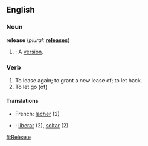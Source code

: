 ==English==

===Noun===
'''release'''  (''plural:'' '''[[releases]]''')
#{{cattag|Software}}: A [[version]].

===Verb===
{{en-infl-reg-other-e|releas|e}}
#To lease again; to grant a new lease of; to let back.
#To let go (of)

====Translations====
*French: [[lacher]] (2)
*{{es}}: [[liberar]] (2), [[soltar]] (2)

[[fi:Release]]